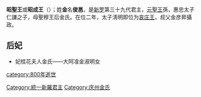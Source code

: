 {{朝鮮半島君王
| 名稱=昭聖王
| 新羅代數=39
| 統一新羅代數=11
| 前任=[[元聖王|元聖王]]
| 繼任=[[哀莊王|哀莊王]]
| 畫像=
| 說明=
| 在位=798年—800年
| 年號=
| 姓名=金俊邕
| 封號=
| 字=
| 號=
| 別名=
| 出生年=？
| 立世子=
| 逝世年=800年
| 廟號=
| 諡號=
| 陵墓=
| 父親=[[惠忠太子|惠忠太子]]
| 母親=[[聖穆太后|聖穆太后]]
| 嫡母=
| 皇后=
| 王后=[[桂花夫人|桂花夫人]]
| 王妃=
| 妃=
| 嫡子=
| 庶子=
| 嫡女=
| 庶女=
| 注釋=
|}}
'''昭聖王'''或'''昭成王'''（{{bd|？||800年||}}）；姓'''金'''名'''俊邕'''，是[[新罗|新罗]]第三十九代君主，[[元聖王|元聖王]]孫，惠忠太子仁謙之子，母聖穆王后金氏。在位二年，太子淸明即位为[[哀庄王|哀庄王]]，叔父金彦昇攝政。

== 后妃 ==
*妃桂花夫人金氏——大阿飡金淑明女

{{新罗君主}}
[[Category:統一新羅君主|Category:統一新羅君主]]
[[category:800年逝世|category:800年逝世]]
[[Category:庆州金氏|Category:庆州金氏]]